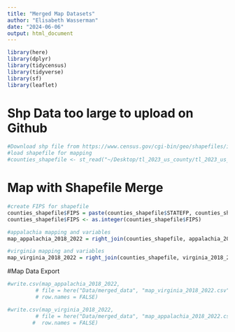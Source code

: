 ```yaml
---
title: "Merged Map Datasets"
author: "Elisabeth Wasserman"
date: "2024-06-06"
output: html_document
---
```


```r
library(here)
library(dplyr)
library(tidycensus)
library(tidyverse)
library(sf)
library(leaflet)
```
# Shp Data too large to upload on Github
```r
#Download shp file from https://www.census.gov/cgi-bin/geo/shapefiles/index.php?year=2023&layergroup=Counties+%28and+equivalent%29
#load shapefile for mapping
#counties_shapefile <- st_read("~/Desktop/tl_2023_us_county/tl_2023_us_county.shp")
```
# Map with Shapefile Merge
```r
#create FIPS for shapefile
counties_shapefile$FIPS = paste(counties_shapefile$STATEFP, counties_shapefile$COUNTYFP, sep="")
counties_shapefile$FIPS <- as.integer(counties_shapefile$FIPS)

#appalachia mapping and variables
map_appalachia_2018_2022 = right_join(counties_shapefile, appalachia_2018_2022, by = c("FIPS"), multiple = "all")

#virginia mapping and variables
map_virginia_2018_2022 = right_join(counties_shapefile, virginia_2018_2022, by = c("FIPS"), multiple = "all")
```

#Map Data Export 
```r
#write.csv(map_appalachia_2018_2022, 
         # file = here("Data/merged_data", "map_virginia_2018_2022.csv"),
         # row.names = FALSE) 

#write.csv(map_virginia_2018_2022, 
         # file = here("Data/merged_data", "map_appalachia_2018_2022.csv"),
        #  row.names = FALSE) 
```



